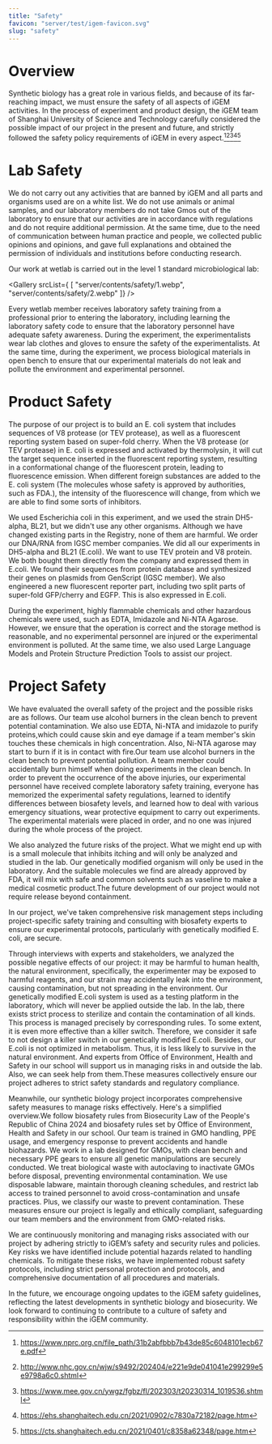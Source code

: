 ```yaml
---
title: "Safety"
favicon: "server/test/igem-favicon.svg"
slug: "safety"
---
```


# Overview

Synthetic biology has a great role in various fields, and because of its far-reaching impact, we must ensure the safety of all aspects of iGEM activities. 
In the process of experiment and product design, the iGEM team of Shanghai University of Science and Technology carefully considered the possible impact of our project in the present and future, and strictly followed the safety policy requirements of iGEM in every aspect.[^1][^2][^3][^4][^5]


[^1]: https://www.nprc.org.cn/file_path/31b2abfbbb7b43de85c6048101ecb67e.pdf
[^2]: http://www.nhc.gov.cn/wjw/s9492/202404/e221e9de041041e299299e5e9798a6c0.shtml
[^3]: https://www.mee.gov.cn/ywgz/fgbz/fl/202303/t20230314_1019536.shtml
[^4]: https://ehs.shanghaitech.edu.cn/2021/0902/c7830a72182/page.htm
[^5]: https://cts.shanghaitech.edu.cn/2021/0401/c8358a62348/page.htm

# Lab Safety

We do not carry out any activities that are banned by iGEM and all parts and organisms used are on a white list. 
We do not use animals or animal samples, and our laboratory members do not take Gmos out of the laboratory to ensure that our activities are in accordance with regulations and do not require additional permission. 
At the same time, due to the need of communication between human practice and people, we collected public opinions and opinions, and gave full explanations and obtained the permission of individuals and institutions before conducting research.

Our work at wetlab is carried out in the level 1 standard microbiological lab:

<Gallery srcList={
  [
    "server/contents/safety/1.webp",
    "server/contents/safety/2.webp"
  ]} 
/>

Every wetlab member receives laboratory safety training from a professional prior to entering the laboratory, including learning the laboratory safety code to ensure that the laboratory personnel have adequate safety awareness. 
During the experiment, the experimentalists wear lab clothes and gloves to ensure the safety of the experimentalists. 
At the same time, during the experiment, we process biological materials in open bench to ensure that our experimental materials do not leak and pollute the environment and experimental personnel.

# Product Safety

The purpose of our project is to build an E. 
coli system that includes sequences of V8 protease (or TEV protease), as well as a fluorescent reporting system based on super-fold cherry. 
When the V8 protease (or TEV protease) in E. 
coli is expressed and activated by thermolysin, it will cut the target sequence inserted in the fluorescent reporting system, resulting in a conformational change of the fluorescent protein, leading to fluorescence emission. 
When different foreign substances are added to the E. 
coli system (The molecules whose safety is approved by authorities, such as FDA.), the intensity of the fluorescence will change, from which we are able to find some sorts of inhibitors.

We used Escherichia coli in this experiment, and we used the strain DH5-alpha, BL21, but we didn't use any other organisms. 
Although we have changed existing parts in the Registry, none of them are harmful. 
We order our DNA/RNA from IGSC member companies. 
We did all our experiments in DH5-alpha and BL21 (E.coli). 
We want to use TEV protein and V8 protein. 
We both bought  them directly from the company and expressed them in E.coli. 
We found their sequences from protein database and  synthesized their genes on plasmids from GenScript (IGSC member). 
We also engineered a new fluorescent reporter part,  including two split parts of super-fold GFP/cherry and EGFP. 
This is also expressed in E.coli.

During the experiment, highly flammable chemicals and other hazardous chemicals were used, such as EDTA, Imidazole and Ni-NTA Agarose. 
However, we ensure that the operation is correct and the storage method is reasonable, and no experimental personnel are injured or the experimental environment is polluted. 
At the same time, we also used Large Language Models and Protein Structure Prediction Tools to assist our project.

# Project Safety

We have evaluated the overall safety of the project and the possible risks are as follows. 
Our team use alcohol burners in the clean bench to prevent potential contamination. 
We also use EDTA,  Ni-NTA and imidazole to purify proteins,which could cause skin and eye damage if a team member's skin touches these  chemicals in high concentration. 
Also,  Ni-NTA agarose may start to burn if it is in contact with fire.Our team use alcohol burners in the clean bench to  prevent potential pollution. 
A team member could accidentally burn himself when doing experiments in the clean bench. 
In order to prevent the occurrence of the above injuries, our experimental personnel have received complete laboratory safety training, everyone has memorized the experimental safety regulations, learned to identify differences between biosafety levels, and learned how to deal with various emergency situations, wear protective equipment to carry out experiments. 
The experimental materials were placed in order, and no one was injured during the whole process of the project.

We also analyzed the future risks of the project. 
What we might end up with is a small molecule that inhibits itching and will only be analyzed and studied in the lab. 
Our genetically modified organism will only be used in the laboratory. 
And the suitable molecules we find are already  approved by FDA,  it will mix with safe and common solvents such as vaseline to make a medical cosmetic product.The future development of  our project would not require release beyond containment.

In our project,  we've taken comprehensive risk management steps including project-specific safety training and consulting with biosafety  experts to ensure our experimental protocols, particularly with genetically modified E. 
coli, are secure. 


Through interviews with experts and stakeholders, we analyzed the possible negative effects of our project: it may be harmful to human health, the natural environment, specifically, the experimenter may be exposed to harmful reagents, and our strain may accidentally leak into the environment, causing contamination, but not spreading in the environment. 
Our genetically modified E.coli system is used as a testing platform in the laboratory,  which will never be applied outside the lab. 
In the lab,  there exists strict process to sterilize and contain the contamination of all kinds. 
This process is managed precisely  by corresponding rules. 
To some extent, it is even more effective than a killer switch. 
Therefore,  we consider it safe to not design a killer switch in our genetically modified E.coli. 
Besides,  our E.coli is not optimized in metabolism. 
Thus, it is less likely to survive in the natural environment. 
And experts from Office of Environment, Health and Safety in our school will support us in managing risks in and outside the lab. 
Also,  we can seek help from them.These measures collectively ensure our project adheres to strict safety standards and  regulatory compliance. 


Meanwhile, our synthetic biology project incorporates comprehensive safety measures to manage risks effectively. 
Here's a  simplified overview.We follow biosafety rules from Biosecurity Law of the People's Republic of China 2024 and biosafety rules set by Office of Environment, Health and Safety in our school. 
Our team is trained in GMO handling, PPE usage, and emergency response to prevent accidents and handle biohazards. 
We work in a lab designed for GMOs, with clean bench and necessary PPE gears to ensure all genetic manipulations are securely conducted. 
We treat biological waste with autoclaving to inactivate GMOs before disposal, preventing environmental contamination. 
We use disposable labware, maintain thorough cleaning schedules, and restrict lab access to trained personnel to avoid cross-contamination and unsafe practices. 
Plus, we classify our waste to prevent contamination. 
These measures ensure our project is legally and ethically compliant, safeguarding our team members and the environment from GMO-related risks.

We are continuously monitoring and managing risks associated with our project by adhering strictly to iGEM’s safety and security rules and policies. 
Key risks we have identified include potential hazards related to handling chemicals. 
To mitigate these risks, we have implemented robust safety protocols, including strict personal protection and protocols, and comprehensive documentation of all procedures and materials.

In the future, we encourage ongoing updates to the iGEM safety guidelines, reflecting the latest developments in synthetic biology and biosecurity. 
We look forward to continuing to contribute to a culture of safety and responsibility within the iGEM community.

